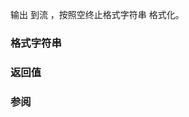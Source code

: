 {{cpp/chrono/title|1=to_stream {{small|(std::chrono::month_day)}}}}
{{cpp/chrono/month_day/navbar}}
{{dcl begin}}
{{dcl|since=c++20|1=
template &lt;class CharT, class Traits&gt;
std::basic_ostream&lt;CharT, Traits&gt;&amp;
to_stream(std::basic_ostream&lt;CharT, Traits&gt;&amp; os, const CharT* fmt,
          const std::chrono::month_day&amp; md);
}}
{{dcl end}}

输出 {{tt|md}} 到流 {{tt|os}} ，按照空终止格式字符串 {{tt|fmt}} 格式化。

=== 格式字符串 ===
{{cpp/chrono/to_stream format begin}}
{{cpp/chrono/to_stream format rows/month}}
{{cpp/chrono/to_stream format rows/day}}
{{cpp/chrono/to stream format fail}}
{{cpp/chrono/to_stream format rows/year}}
{{cpp/chrono/to_stream format rows/weekday}}
{{cpp/chrono/to_stream format rows/date}}
{{cpp/chrono/to_stream format rows/time}}
{{cpp/chrono/to_stream format rows/others}}
{{cpp/chrono/to_stream format end}}

=== 返回值 ===
{{tt|os}}

=== 参阅 ===
{{dsc begin}}
{{dsc inc | cpp/chrono/dsc format}}
{{dsc end}}

{{langlinks|en|ja}}